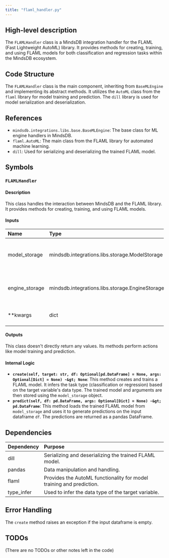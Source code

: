 ```yaml
---
title: "flaml_handler.py"
---
```


## High-level description
The `FLAMLHandler` class is a MindsDB integration handler for the FLAML (Fast Lightweight AutoML) library. It provides methods for creating, training, and using FLAML models for both classification and regression tasks within the MindsDB ecosystem.

## Code Structure
The `FLAMLHandler` class is the main component, inheriting from `BaseMLEngine` and implementing its abstract methods. It utilizes the `AutoML` class from the `flaml` library for model training and prediction. The `dill` library is used for model serialization and deserialization.

## References
- `mindsdb.integrations.libs.base.BaseMLEngine`: The base class for ML engine handlers in MindsDB.
- `flaml.AutoML`: The main class from the FLAML library for automated machine learning.
- `dill`: Used for serializing and deserializing the trained FLAML model.

## Symbols

### `FLAMLHandler`
#### Description
This class handles the interaction between MindsDB and the FLAML library. It provides methods for creating, training, and using FLAML models.

#### Inputs
| Name | Type | Description |
|:-----|:-----|:------------|
| model_storage | mindsdb.integrations.libs.storage.ModelStorage | An object to store model-related data. |
| engine_storage | mindsdb.integrations.libs.storage.EngineStorage | An object to store engine-related data. |
| **kwargs | dict | Additional keyword arguments. |

#### Outputs
This class doesn't directly return any values. Its methods perform actions like model training and prediction.

#### Internal Logic
- **`create(self, target: str, df: Optional[pd.DataFrame] = None, args: Optional[Dict] = None) -&gt; None`**: This method creates and trains a FLAML model. It infers the task type (classification or regression) based on the target variable's data type. The trained model and arguments are then stored using the `model_storage` object.
- **`predict(self, df: pd.DataFrame, args: Optional[Dict] = None) -&gt; pd.DataFrame`**: This method loads the trained FLAML model from `model_storage` and uses it to generate predictions on the input dataframe `df`. The predictions are returned as a pandas DataFrame.

## Dependencies
| Dependency | Purpose |
|:-----------|:--------|
| dill | Serializing and deserializing the trained FLAML model. |
| pandas | Data manipulation and handling. |
| flaml | Provides the AutoML functionality for model training and prediction. |
| type_infer | Used to infer the data type of the target variable. |

## Error Handling
The `create` method raises an exception if the input dataframe is empty.

## TODOs
(There are no TODOs or other notes left in the code)
